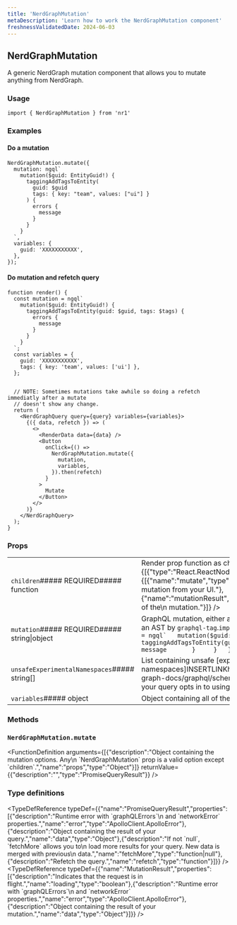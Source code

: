 ```yaml
---
title: 'NerdGraphMutation'
metaDescription: 'Learn how to work the NerdGraphMutation component'
freshnessValidatedDate: 2024-06-03
---
```

## NerdGraphMutation

A generic NerdGraph mutation component that allows you to mutate anything from NerdGraph.

### Usage

```
import { NerdGraphMutation } from 'nr1'
```



### Examples

#### Do a mutation

```
NerdGraphMutation.mutate({
  mutation: ngql`
    mutation($guid: EntityGuid!) {
      taggingAddTagsToEntity(
        guid: $guid
        tags: { key: "team", values: ["ui"] }
      ) {
        errors {
          message
        }
      }
    }
  `,
  variables: {
    guid: 'XXXXXXXXXXX',
  },
});
```



#### Do mutation and refetch query

```
function render() {
  const mutation = ngql`
    mutation($guid: EntityGuid!) {
      taggingAddTagsToEntity(guid: $guid, tags: $tags) {
        errors {
          message
        }
      }
    }
  `;
  const variables = {
    guid: 'XXXXXXXXXXX',
    tags: { key: 'team', values: ['ui'] },
  };


  // NOTE: Sometimes mutations take awhile so doing a refetch immediatly after a mutate
  // doesn't show any change.
  return (
    <NerdGraphQuery query={query} variables={variables}>
      {({ data, refetch }) => (
        <>
          <RenderData data={data} />
          <Button
            onClick={() =>
              NerdGraphMutation.mutate({
                mutation,
                variables,
              }).then(refetch)
            }
          >
            Mutate
          </Button>
        </>
      )}
    </NerdGraphQuery>
  );
}
```



### Props

|                                               |                                                                                                                                                                                                                                                                                                                                                                |
| --------------------------------------------- | -------------------------------------------------------------------------------------------------------------------------------------------------------------------------------------------------------------------------------------------------------------------------------------------------------------------------------------------------------------- |
| `children`##### REQUIRED##### function        | Render prop function as children.&lt;FunctionDefinition returnValue=&#x7B;\[&#x7B;"type":"React.ReactNode","description":""}]} arguments=&#x7B;\[&#x7B;"name":"mutate","type":"function","description":"Function to trigger a mutation from your UI."},&#x7B;"name":"mutationResult","type":"MutationResult","description":"Results of the\\n mutation."}]} /> |
| `mutation`##### REQUIRED##### string\|object  | GraphQL mutation, either as a string or a GraphQL document parsed into an AST by `graphql-tag`.``` import { ngql } from 'nr1';   const mutation = ngql`   mutation($guid: EntityGuid!) {     taggingAddTagsToEntity(guid: $guid, tags: $tags) {       errors {         message       }     }   } `; ```                                             |
| `unsafeExperimentalNamespaces`##### string\[] | List containing unsafe \[experimental namespaces]INSERTLINKhttps&#x3A;//pages.datanerd.us/unified-api/nerd-graph-docs/graphql/schema_visibility.html#experimental-api-support your query opts in to using.                                                                                                                                                     |
| `variables`##### object                       | Object containing all of the variables your mutation needs to execute.                                                                                                                                                                                                                                                                                         |

### Methods

### `NerdGraphMutation.mutate`

&lt;FunctionDefinition arguments=&#x7B;\[&#x7B;"description":"Object containing the mutation options. Any\\n \`NerdGraphMutation\` prop is a valid option except \`children\`.","name":"props","type":"Object"}]} returnValue=&#x7B;&#x7B;"description":"","type":"PromiseQueryResult"}} />

### Type definitions

&lt;TypeDefReference typeDef=&#x7B;&#x7B;"name":"PromiseQueryResult","properties":\[&#x7B;"description":"Runtime error with \`graphQLErrors\`\\n and \`networkError\` properties.","name":"error","type":"ApolloClient.ApolloError"},&#x7B;"description":"Object containing the result of your query.","name":"data","type":"Object"},&#x7B;"description":"If not \`null\`, \`fetchMore\` allows you to\\n load more results for your query. New data is merged with previous\\n data.","name":"fetchMore","type":"function|null"},&#x7B;"description":"Refetch the query.","name":"refetch","type":"function"}]}} />&lt;TypeDefReference typeDef=&#x7B;&#x7B;"name":"MutationResult","properties":\[&#x7B;"description":"Indicates that the request is in flight.","name":"loading","type":"boolean"},&#x7B;"description":"Runtime error with \`graphQLErrors\`\\n and \`networkError\` properties.","name":"error","type":"ApolloClient.ApolloError"},&#x7B;"description":"Object containing the result of your mutation.","name":"data","type":"Object"}]}} />